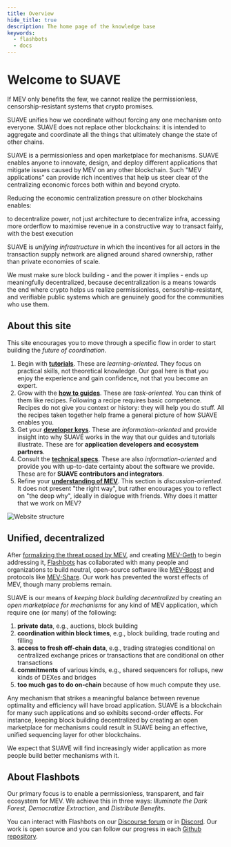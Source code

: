 ```yaml
---
title: Overview
hide_title: true
description: The home page of the knowledge base
keywords:
  - flashbots
  - docs
---
```



# Welcome to SUAVE

If MEV only benefits the few, we cannot realize the permissionless, censorship-resistant systems that crypto promises.

SUAVE unifies how we coordinate without forcing any one mechanism onto everyone. SUAVE does not replace other blockchains: it is intended to aggregate and coordinate all the things that ultimately change the state of other chains.

SUAVE is a permissionless and open marketplace for mechanisms. SUAVE enables anyone to innovate, design, and deploy different applications that mitigate issues caused by MEV on any other blockchain. Such "MEV applications" can provide rich incentives that help us steer clear of the centralizing economic forces both within and beyond crypto.  

Reducing the economic centralization pressure on other blockchains enables:

<Grid>
  <GridBlock symbol="I." title="System designers">
  to decentralize power, not just architecture
  </GridBlock>
  <GridBlock symbol="II." title="Block builders">
  to decentralize infra, accessing more orderflow
  </GridBlock>
  <GridBlock symbol="III." title="Validators">
  to maximise revenue in a constructive way
  </GridBlock>
  <GridBlock symbol="IV." title="People">
  to transact fairly, with the best execution
  </GridBlock>
</Grid>

SUAVE is _unifying infrastructure_ in which the incentives for all actors in the transaction supply network are aligned around shared ownership, rather than private economies of scale.

We must make sure block building - and the power it implies - ends up meaningfully decentralized, because decentralization is a means towards the end where crypto helps us realize permissionless, censorship-resistant, and verifiable public systems which are genuinely good for the communities who use them.

## About this site

This site encourages you to move through a specific flow in order to start building the _future of coordination_. 

1. Begin with **[tutorials](/)**. These are _learning-oriented_. They focus on practical skills, not theoretical knowledge. Our goal here is that you enjoy the experience and gain confidence, not that you become an expert.
2. Grow with the **[how to guides](/how-to/)**. These are _task-oriented_. You can think of them like recipes. Following a recipe requires basic competence. Recipes do not give you context or history: they will help you do stuff. All the recipes taken together help frame a general picture of how SUAVE enables you.
3. Get your **[developer keys](/key-concepts/)**. These are _information-oriented_ and provide insight into why SUAVE works in the way that our guides and tutorials illustrate. These are for **application developers and ecosystem partners**.
4. Consult the **[technical specs](/technical/)**. These are also _information-oriented_ and provide you with up-to-date certainty about the software we provide. These are for **SUAVE contributors and integrators**.
5. Refine your **[understanding of MEV](/understand/)**. This section is _discussion-oriented_. It does not present "the right way", but rather encourages you to reflect on "the deep why", ideally in dialogue with friends. Why does it matter that we work on MEV?

<AlignItems horizontal="center" vertical="center" sideMargin={0}>
<div>
  <img alt="Website structure" src={require('/static/img/diatraxis.png').default} usemap="#imagemap" />
  <map name="imagemap">
    <area shape="rect" coords="50,50,250,250" href="/" alt="Tutorials" />
    <area shape="rect" coords="330,0,550,250" href="/how-to" alt="How To Guides" />
    <area shape="rect" coords="20,300,250,600" href="/understand" alt="Understanding MEV" />
    <area shape="rect" coords="330,300,440,600" href="/key-concepts" alt="Key Concepts" />
    <area shape="rect" coords="460,300,600,600" href="/technical" alt="Technical Specs" />
  </map>
</div>
</AlignItems>

## Unified, decentralized

After [formalizing the threat posed by MEV](https://arxiv.org/pdf/1904.05234.pdf), and creating [MEV-Geth](https://github.com/flashbots/mev-geth) to begin addressing it, [Flashbots](https://medium.com/flashbots/frontrunning-the-mev-crisis-40629a613752﻿) has collaborated with many people and organizations to build neutral, open-source software like [MEV-Boost](https://github.com/flashbots/mev-boost) and protocols like [MEV-Share](https://github.com/flashbots/MEV-Share). Our work has prevented the worst effects of MEV, though many problems remain.

SUAVE is our means of _keeping block building decentralized_ by creating an _open marketplace for mechanisms_ for any kind of MEV application, which require one (or many) of the following:

1. **private data**, e.g., auctions, block building
2. **coordination within block times**, e.g., block building, trade routing and filling
3. **access to fresh off-chain data**, e.g., trading strategies conditional on centralized exchange prices or transactions that are conditional on other transactions
4. **commitments** of various kinds, e.g., shared sequencers for rollups, new kinds of DEXes and bridges
5. **too much gas to do on-chain** because of how much compute they use.

Any mechanism that strikes a meaningful balance between revenue optimality and efficiency will have broad application. SUAVE is a blockchain for many such applications and so exhibits second-order effects. For instance, keeping block building decentralized by creating an open marketplace for mechanisms could result in SUAVE being an effective, unified sequencing layer for other blockchains. 

We expect that SUAVE will find increasingly wider application as more people build better mechanisms with it.

## About Flashbots

Our primary focus is to enable a permissionless, transparent, and fair ecosystem for MEV. We achieve this in three ways: _Illuminate the Dark Forest_, _Democratize Extraction_, and _Distribute Benefits_.

You can interact with Flashbots on our [Discourse forum](https://collective.flashbots.net/) or in [Discord](https://discord.gg/7hvTycdNcK). Our work is open source and you can follow our progress in each [Github repository](https://github.com/flashbots/).
